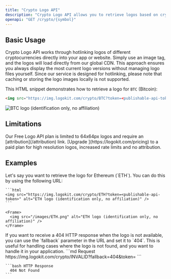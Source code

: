 ```yaml
---
title: "Crypto Logo API"
description: "Crypto Logo API allows you to retrieve logos based on cryptocurrency symbols, providing both high-quality images and fallback options when a logo is not available."
openapi: "GET /crypto/{symbol}"
---
```


## Basic Usage

Crypto Logo API works through hotlinking logos of different cryptocurrencies directly into your app or website. Simply use an image tag, and the logos will load directly from our global CDN. This approach ensures you always display the most current logo versions without managing logo files yourself. Since our service is designed for hotlinking, please note that caching or storing the logo images locally is not supported.

This HTML snippet demonstrates how to retrieve a logo for `BTC` (Bitcoin):

```html
<img src="https://img.logokit.com/crypto/BTC?token=<publishable-api-token>" alt="BTC logo (identification only, no affiliation)" />
```

<Frame>
  <img src="/images/BTC.png" alt="BTC logo (identification only, no affiliation)" />
</Frame>

## Limitations

<Info>
  Our Free Logo API plan is limited to 64x64px logos and require an
  [attribution](/attribution) link. [Upgrade ](https://logokit.com/pricing) to a
  paid plan for high resolution logos, increased rate limits and no attribution.
</Info>

## Examples

<AccordionGroup>
  <Accordion title="Retrieve logo for Ethereum cryptocurrency">
    Let's say you want to retrieve the logo for Ethereum (`ETH`). You can
    do this by using the following URL:

    ```html
    <img src="https://img.logokit.com/crypto/ETH?token=<publishable-api-token>" alt="ETH logo (identification only, no affiliation)" />
    ```

    <Frame>
      <img src="/images/ETH.png" alt="ETH logo (identification only, no affiliation)" />
    </Frame>

  </Accordion>
  <Accordion title="Get 404 HTTP response for non-existent logo">
    If you want to receive a 404 HTTP response when the logo is not available, you can
    use the `fallback` parameter in the URL and set it to `404`. This is useful for
    handling cases where the logo is not found, and you want to handle it in your
    application.
    ```md Request
    https://img.logokit.com/crypto/INVALID?fallback=404&token=<publishable-api-token>
    ```
    
    ```bash HTTP Response
      404 Not Found
    ```
  </Accordion>
</AccordionGroup>
